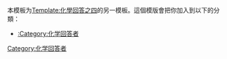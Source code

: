 

{{Userbox-2
  |border-c = #000000
  |border-s = 1
  |info-c   = #f8eabb
  |info-s   = 8
  |info-fc  = #FFFF
  |id1      = [[File:Nuvola apps edu science.svg|30px]]
  |id2      = [[檔案:Hxhdz4.JPG|50px]]
  |info     = <span style="color:blue"  ><big>'''{{BASEPAGENAME}}'''</big></span>已經[[Portal:化學/回答區|答對]]了<span style="color:red"  ><big>'''4'''</big></span>題[[Portal:化學/exercises|化學問題]]，太强了！</br>
}}
 <includeonly>[[Category:化学回答者|{{BASEPAGENAME}}]]</includeonly>
<noinclude>
<p style="clear: both; padding-top: 2em">
本模板为[[Template:化學回答之四]]的另一模板。這個模版會把你加入到以下的分類：
*[[:Category:化学回答者]]
</p>
[[Category:化学回答者]]
